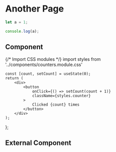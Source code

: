 # Another Page

```js filename="demo.js" {3} copy
let a = 1;

console.log(a);
```

## Component


{/* Import CSS modules */} import styles from
'../components/counters.module.css'

    const [count, setCount] = useState(0);
    return (
        <div>
            <button
                onClick={() => setCount(count + 1)}
                className={styles.counter}
            >
                Clicked {count} times
            </button>
        </div>
    );
};

<Counter />

## External Component


<Counters />
